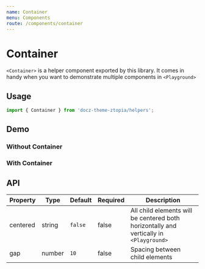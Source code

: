 ```yaml
---
name: Container
menu: Components
route: /components/container
---
```




# Container

`<Container>` is a helper component exported by this library. It comes in handy when you
want to demonstrate multiple components in `<Playground>`

## Usage

```js
import { Container } from 'docz-theme-ztopia/helpers';
```

## Demo

### Without Container

<Playground>
  <div
    style={{
      width: 200,
      height: 200,
      backgroundColor: 'red',
    }}
  />
  <div
    style={{
      width: 200,
      height: 200,
      backgroundColor: 'blue',
    }}
  />
  <div
    style={{
      width: 200,
      height: 200,
      backgroundColor: 'green',
    }}
  />
</Playground>

### With Container

<Playground>
  <Container centered>
    <div
      style={{
        width: 200,
        height: 200,
        backgroundColor: 'red',
      }}
    />
    <div
      style={{
        width: 200,
        height: 200,
        backgroundColor: 'blue',
      }}
    />
    <div
      style={{
        width: 200,
        height: 200,
        backgroundColor: 'green',
      }}
    />
  </Container>
</Playground>

## API

| Property | Type   | Default | Required | Description                                                                            |
| -------- | ------ | ------- | -------- | -------------------------------------------------------------------------------------- |
| centered | string | `false` | false    | All child elements will be centered both horizontally and vertically in `<Playground>` |
| gap      | number | `10`    | false    | Spacing between child elements                                                         |
